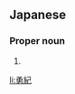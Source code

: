 ==Japanese==
{{ja-kanjitab|ゆう|き|yomi=o}}

===Proper noun===
{{ja-pos|proper|ゆうき}}

# {{given name|male|lang=ja|sort=ゆうき}}

[[li:勇紀]]